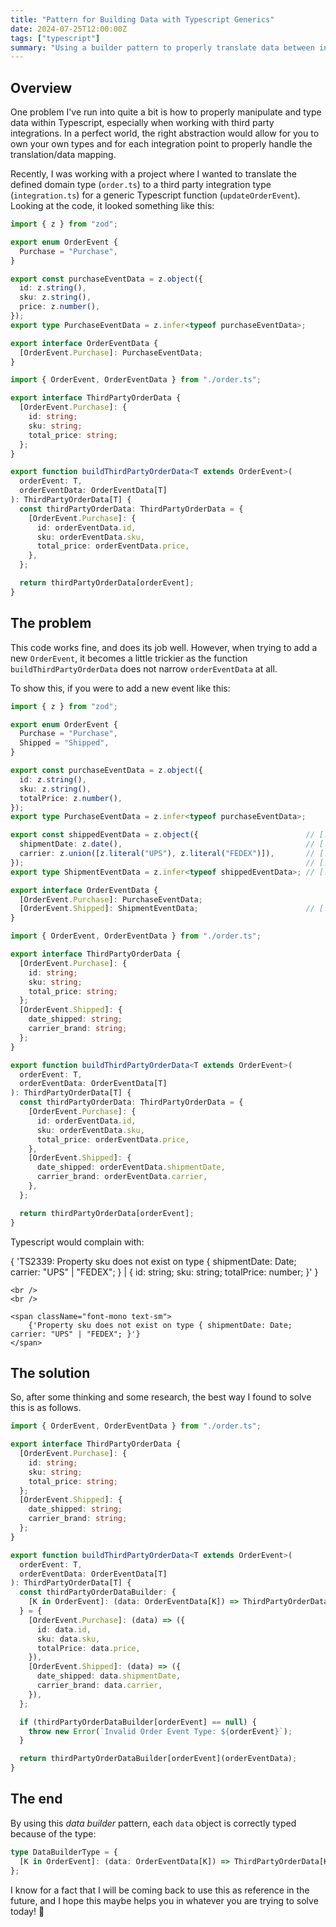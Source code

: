 ```yaml
---
title: "Pattern for Building Data with Typescript Generics"
date: 2024-07-25T12:00:00Z
tags: ["typescript"]
summary: "Using a builder pattern to properly translate data between integration points when utilizing Typescript generic functions"
---
```


## Overview

One problem I've run into quite a bit is how to properly manipulate and type data within Typescript, especially when
working with third party integrations. In a perfect world, the right abstraction would allow for you to own your own
types and for each integration point to properly handle the translation/data mapping.

Recently, I was working with a project where I wanted to translate the defined domain type (`order.ts`) to a third party integration type
(`integration.ts`) for a generic Typescript function (`updateOrderEvent`). Looking at the code, it looked something like this:

```ts title="order.ts"
import { z } from "zod";

export enum OrderEvent {
  Purchase = "Purchase",
}

export const purchaseEventData = z.object({
  id: z.string(),
  sku: z.string(),
  price: z.number(),
});
export type PurchaseEventData = z.infer<typeof purchaseEventData>;

export interface OrderEventData {
  [OrderEvent.Purchase]: PurchaseEventData;
}
```

```ts title="integration.ts"
import { OrderEvent, OrderEventData } from "./order.ts";

export interface ThirdPartyOrderData {
  [OrderEvent.Purchase]: {
    id: string;
    sku: string;
    total_price: string;
  };
}

export function buildThirdPartyOrderData<T extends OrderEvent>(
  orderEvent: T,
  orderEventData: OrderEventData[T]
): ThirdPartyOrderData[T] {
  const thirdPartyOrderData: ThirdPartyOrderData = {
    [OrderEvent.Purchase]: {
      id: orderEventData.id,
      sku: orderEventData.sku,
      total_price: orderEventData.price,
    },
  };

  return thirdPartyOrderData[orderEvent];
}
```

## The problem

This code works fine, and does its job well. However, when trying to add a new `OrderEvent`, it becomes a little trickier
as the function `buildThirdPartyOrderData` does not narrow `orderEventData` at all.

To show this, if you were to add a new event like this:

```ts title="order.ts" lines={["5:5", "15:19", "23:23"]}
import { z } from "zod";

export enum OrderEvent {
  Purchase = "Purchase",
  Shipped = "Shipped",
}

export const purchaseEventData = z.object({
  id: z.string(),
  sku: z.string(),
  totalPrice: z.number(),
});
export type PurchaseEventData = z.infer<typeof purchaseEventData>;

export const shippedEventData = z.object({                        // [!code ++]
  shipmentDate: z.date(),                                         // [!code ++]
  carrier: z.union([z.literal("UPS"), z.literal("FEDEX")]),       // [!code ++]
});                                                               // [!code ++]
export type ShipmentEventData = z.infer<typeof shippedEventData>; // [!code ++]

export interface OrderEventData {
  [OrderEvent.Purchase]: PurchaseEventData;
  [OrderEvent.Shipped]: ShipmentEventData;                        // [!code ++]
}
```

```ts title="integration.ts"
import { OrderEvent, OrderEventData } from "./order.ts";

export interface ThirdPartyOrderData {
  [OrderEvent.Purchase]: {
    id: string;
    sku: string;
    total_price: string;
  };
  [OrderEvent.Shipped]: {
    date_shipped: string;
    carrier_brand: string;
  };
}

export function buildThirdPartyOrderData<T extends OrderEvent>(
  orderEvent: T,
  orderEventData: OrderEventData[T]
): ThirdPartyOrderData[T] {
  const thirdPartyOrderData: ThirdPartyOrderData = {
    [OrderEvent.Purchase]: {
      id: orderEventData.id,
      sku: orderEventData.sku,
      total_price: orderEventData.price,
    },
    [OrderEvent.Shipped]: {
      date_shipped: orderEventData.shipmentDate,
      carrier_brand: orderEventData.carrier,
    },
  };

  return thirdPartyOrderData[orderEvent];
}
```

Typescript would complain with:

<Error>
    <span className="font-mono text-sm">
      {
        'TS2339: Property sku does not exist on type { shipmentDate: Date; carrier: "UPS" | "FEDEX"; } | { id: string; sku: string; totalPrice: number; }'
      }
    </span>

    <br />
    <br />

    <span className="font-mono text-sm">
        {'Property sku does not exist on type { shipmentDate: Date; carrier: "UPS" | "FEDEX"; }'}
    </span>

</Error>

## The solution

So, after some thinking and some research, the best way I found to solve this is as follows.

```ts title="integration.ts" lines={["19:21", "27:30"]}
import { OrderEvent, OrderEventData } from "./order.ts";

export interface ThirdPartyOrderData {
  [OrderEvent.Purchase]: {
    id: string;
    sku: string;
    total_price: string;
  };
  [OrderEvent.Shipped]: {
    date_shipped: string;
    carrier_brand: string;
  };
}

export function buildThirdPartyOrderData<T extends OrderEvent>(
  orderEvent: T,
  orderEventData: OrderEventData[T]
): ThirdPartyOrderData[T] {
  const thirdPartyOrderDataBuilder: {                                         // [!code ++]
    [K in OrderEvent]: (data: OrderEventData[K]) => ThirdPartyOrderData[K];   // [!code ++]
  } = {                                                                       // [!code ++]
    [OrderEvent.Purchase]: (data) => ({
      id: data.id,
      sku: data.sku,
      totalPrice: data.price,
    }),
    [OrderEvent.Shipped]: (data) => ({                                        // [!code ++]
      date_shipped: data.shipmentDate,                                        // [!code ++]
      carrier_brand: data.carrier,                                            // [!code ++]
    }),                                                                       // [!code ++]
  };

  if (thirdPartyOrderDataBuilder[orderEvent] == null) {
    throw new Error(`Invalid Order Event Type: ${orderEvent}`);
  }

  return thirdPartyOrderDataBuilder[orderEvent](orderEventData);
}
```

## The end

By using this _data builder_ pattern, each `data` object is correctly typed because of the type:

```ts
type DataBuilderType = {
  [K in OrderEvent]: (data: OrderEventData[K]) => ThirdPartyOrderData[K];
};
```

I know for a fact that I will be coming back to use this as reference in the future, and I hope this maybe helps you
in whatever you are trying to solve today! 🎉
